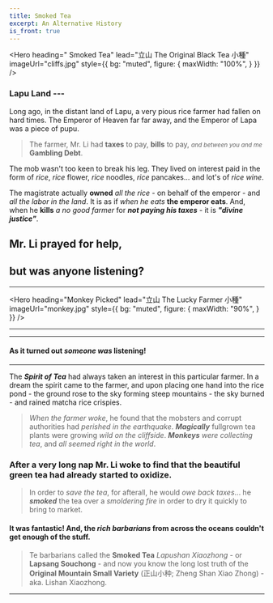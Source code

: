 ```yaml
---
title: Smoked Tea
excerpt: An Alternative History
is_front: true
---
```


<Hero 
  heading=" Smoked Tea"
  lead="立山  The Original Black Tea  小種"
  imageUrl="cliffs.jpg"
  style={{
    bg: "muted",
    figure: {
      maxWidth: "100%",
    }
  }}
/>

<Section 
  heading="History"
>
<Div style={{
  maxWidth: ["none", "none", "80%"]
}}>



### Lapu Land --- 

Long ago, in the distant land of Lapu, a very pious rice farmer had fallen on hard times. The Emperor of Heaven far far away, and the Emperor of Lapa was a piece of pupu.

> The farmer, Mr. Li had **taxes** to pay, **bills** to pay, <small>*and between you and me*</small> **Gambling Debt**.

The mob wasn't too keen to break his leg. They lived on interest paid in the form of *rice*, *rice* flower, *rice* noodles, *rice* pancakes... and lot's of *rice wine*.

The magistrate actually **owned** *all the rice* - on behalf of the emperor - and *all the labor in the land*. It is as if *when he eats* **the emperor eats**. And, when he **kills** *a no good farmer* for ***not paying his taxes*** - it is ***"divine justice"***.

## Mr. Li prayed for help, 
but was anyone listening?
---
---


<Hero 
  heading="Monkey Picked"
  lead="立山  The Lucky Farmer 小種"
  imageUrl="monkey.jpg"
  style={{
    bg: "muted",
    figure: {
      maxWidth: "90%",
    }
  }}
/>

---
---
#### As it turned out *someone was* listening!
---
The ***Spirit of Tea*** had always taken an interest in this particular farmer. In a dream the spirit came to the farmer, and upon placing one hand into the rice pond - the ground rose to the sky forming steep mountains - the sky burned - and rained matcha rice crispies.

> *When the farmer woke*, he found that the mobsters and corrupt authorities had *perished in the earthquake*. ***Magically*** fullgrown tea plants were growing *wild on the cliffside*. ***Monkeys*** *were collecting tea*, and *all seemed right in the world*.

### After a very long nap Mr. Li woke to find that the beautiful green tea had already started to oxidize. 

> In order to *save the tea*, for afterall, he would *owe back taxes*... he ***smoked*** the tea over a *smoldering fire* in order to dry it quickly to bring to market.

#### It was fantastic! And, the *rich barbarians* from across the oceans couldn't get enough of the stuff. 

> Te barbarians called the **Smoked Tea** *Lapushan Xiaozhong* - or **Lapsang Souchong** - and now you know the long lost truth of the **Original Mountain Small Variety** (正山小种; Zheng Shan Xiao Zhong) - aka. Lishan Xiaozhong.

 ---

</Div>
</Section>
